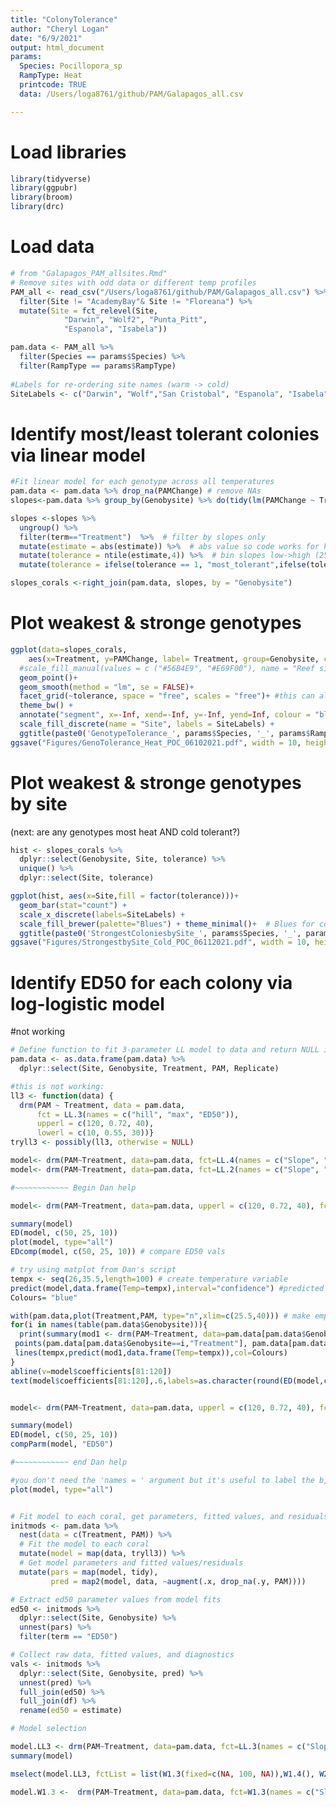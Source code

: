 ```yaml
---
title: "ColonyTolerance"
author: "Cheryl Logan"
date: "6/9/2021"
output: html_document
params:
  Species: Pocillopora_sp
  RampType: Heat
  printcode: TRUE
  data: /Users/loga8761/github/PAM/Galapagos_all.csv

---
```


# Load libraries
```r
library(tidyverse)
library(ggpubr)
library(broom)
library(drc)
```

# Load data 
```r
# from "Galapagos_PAM_allsites.Rmd"
# Remove sites with odd data or different temp profiles
PAM_all <- read_csv("/Users/loga8761/github/PAM/Galapagos_all.csv") %>%
  filter(Site != "AcademyBay"& Site != "Floreana") %>%
  mutate(Site = fct_relevel(Site, 
            "Darwin", "Wolf2", "Punta_Pitt", 
            "Espanola", "Isabela"))  

pam.data <- PAM_all %>%
  filter(Species == params$Species) %>%
  filter(RampType == params$RampType) 
  
#Labels for re-ordering site names (warm -> cold)
SiteLabels <- c("Darwin", "Wolf","San Cristobal", "Espanola", "Isabela")
```

# Identify most/least tolerant colonies via linear model
```r
#Fit linear model for each genotype across all temperatures
pam.data <- pam.data %>% drop_na(PAMChange) # remove NAs
slopes<-pam.data %>% group_by(Genobysite) %>% do(tidy(lm(PAMChange ~ Treatment, .)))

slopes <-slopes %>%
  ungroup() %>%
  filter(term=="Treatment")  %>%  # filter by slopes only
  mutate(estimate = abs(estimate)) %>%  # abs value so code works for heat/cold 
  mutate(tolerance = ntile(estimate,4)) %>%  # bin slopes low->high (25:50:25)
  mutate(tolerance = ifelse(tolerance == 1, "most_tolerant",ifelse(tolerance == 4,"least_tolerant","moderate") ))

slopes_corals <-right_join(pam.data, slopes, by = "Genobysite")
```

# Plot weakest & stronge genotypes
```r
ggplot(data=slopes_corals, 
    aes(x=Treatment, y=PAMChange, label= Treatment, group=Genobysite, color=Site)) +
  #scale_fill_manual(values = c ("#56B4E9", "#E69F00"), name = "Reef site") +
  geom_point()+
  geom_smooth(method = "lm", se = FALSE)+
  facet_grid(~tolerance, space = "free", scales = "free")+ #this can also be used but rows and columns have to be specified -> facet_grid(. ~ experiment)
  theme_bw() +
  annotate("segment", x=-Inf, xend=-Inf, y=-Inf, yend=Inf, colour = "black", size=2)+
  scale_fill_discrete(name = "Site", labels = SiteLabels) +
  ggtitle(paste0('GenotypeTolerance_', params$Species, '_', params$RampType)) 
ggsave("Figures/GenoTolerance_Heat_POC_06102021.pdf", width = 10, height = 6)
```

# Plot weakest & stronge genotypes by site

(next: are any genotypes most heat AND cold tolerant?)
```r
hist <- slopes_corals %>%
  dplyr::select(Genobysite, Site, tolerance) %>%
  unique() %>%
  dplyr::select(Site, tolerance) 

ggplot(hist, aes(x=Site,fill = factor(tolerance)))+
  geom_bar(stat="count") +
  scale_x_discrete(labels=SiteLabels) +
  scale_fill_brewer(palette="Blues") + theme_minimal()+  # Blues for cold tolerance barplots
  ggtitle(paste0('StrongestColoniesbySite_', params$Species, '_', params$RampType)) 
ggsave("Figures/StrongestbySite_Cold_POC_06112021.pdf", width = 10, height = 6)
```
# Identify ED50 for each colony via log-logistic model
#not working
```r
# Define function to fit 3-parameter LL model to data and return NULL if fitting error
pam.data <- as.data.frame(pam.data) %>% 
  dplyr::select(Site, Genobysite, Treatment, PAM, Replicate)

#this is not working:
ll3 <- function(data) {
  drm(PAM ~ Treatment, data = pam.data, 
      fct = LL.3(names = c("hill", "max", "ED50")),
      upperl = c(120, 0.72, 40),
      lowerl = c(10, 0.55, 30))}
tryll3 <- possibly(ll3, otherwise = NULL)

model<- drm(PAM~Treatment, data=pam.data, fct=LL.4(names = c("Slope", "Lower Limit", "Upper Limit", "ED50")))
model<- drm(PAM~Treatment, data=pam.data, fct=LL.2(names = c("Slope", "Lower Limit", "Upper Limit", "ED50")))

#~~~~~~~~~~~~ Begin Dan help

model<- drm(PAM~Treatment, data=pam.data, upperl = c(120, 0.72, 40), fct=LL.3(names = c("Slope", "Upper Limit", "ED50")), curveid = Genobysite) # use curveid to get model for each colony

summary(model)
ED(model, c(50, 25, 10))
plot(model, type="all")
EDcomp(model, c(50, 25, 10)) # compare ED50 vals

# try using matplot from Dan's script
tempx <- seq(26,35.5,length=100) # create temperature variable
predict(model,data.frame(Temp=tempx),interval="confidence") #predicted val with confi interval for 100 temp bn lowest /highest from model
Colours= "blue"

with(pam.data,plot(Treatment,PAM, type="n",xlim=c(25.5,40))) # make empty plot
for(i in names(table(pam.data$Genobysite))){
  print(summary(mod1 <- drm(PAM~Treatment, data=pam.data[pam.data$Genobysite==i,],upperl = c(120, 0.72, 40), fct=LL.3(names = c("Slope", "Upper Limit", "ED50")))))
 points(pam.data[pam.data$Genobysite==i,"Treatment"], pam.data[pam.data$Genobysite==i,"PAM"],col=Colours, pch=16)
 lines(tempx,predict(mod1,data.frame(Temp=tempx)),col=Colours)
}
abline(v=model$coefficients[81:120])
text(model$coefficients[81:120],.6,labels=as.character(round(ED(model,c(50)),digits=2)))


model<- drm(PAM~Treatment, data=pam.data, upperl = c(120, 0.72, 40), fct=LL.3(names = c("Slope", "Upper Limit", "ED50")), curveid = Site)

summary(model)
ED(model, c(50, 25, 10))
compParm(model, "ED50")

#~~~~~~~~~~~~ end Dan help

#you don't need the 'names = ' argument but it's useful to label the b, c, d, and e parameters until you're familiar with
plot(model, type="all")


# Fit model to each coral, get parameters, fitted values, and residuals
initmods <- pam.data %>%
  nest(data = c(Treatment, PAM)) %>%
  # Fit the model to each coral
  mutate(model = map(data, tryll3)) %>%
  # Get model parameters and fitted values/residuals
  mutate(pars = map(model, tidy),
         pred = map2(model, data, ~augment(.x, drop_na(.y, PAM))))

# Extract ed50 parameter values from model fits
ed50 <- initmods %>% 
  dplyr::select(Site, Genobysite) %>%
  unnest(pars) %>%
  filter(term == "ED50")

# Collect raw data, fitted values, and diagnostics
vals <- initmods %>%
  dplyr::select(Site, Genobysite, pred) %>%
  unnest(pred) %>%
  full_join(ed50) %>%
  full_join(df) %>%
  rename(ed50 = estimate)
```
```r
# Model selection

model.LL3 <- drm(PAM~Treatment, data=pam.data, fct=LL.3(names = c("Slope", "Upper Limit", "ED50")))
summary(model)

mselect(model.LL3, fctList = list(W1.3(fixed=c(NA, 100, NA)),W1.4(), W2.3(fixed=c(NA, 100, NA)), W2.4(),  LL.4()),linreg=TRUE) 

model.W1.3 <-  drm(PAM~Treatment, data=pam.data, fct=W1.3(names = c("Slope", "Upper Limit",  "ED50")))

```
